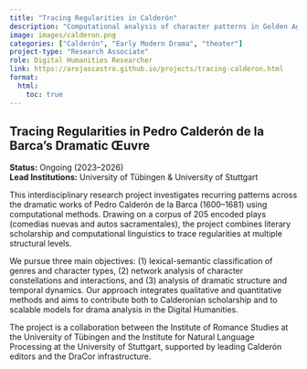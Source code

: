 ```yaml
---
title: "Tracing Regularities in Calderón"
description: "Computational analysis of character patterns in Golden Age Spanish drama."
image: images/calderon.png
categories: ["Calderón", "Early Modern Drama", "theater"]
project-type: "Research Associate"
role: Digital Humanities Researcher 
link: https://arojascastro.github.io/projects/tracing-calderon.html
format:
  html:
    toc: true
---
```


## Tracing Regularities in Pedro Calderón de la Barca’s Dramatic Œuvre

**Status:** Ongoing (2023–2026)  
**Lead Institutions:** University of Tübingen & University of Stuttgart

This interdisciplinary research project investigates recurring patterns across the dramatic works of Pedro Calderón de la Barca (1600–1681) using computational methods. Drawing on a corpus of 205 encoded plays (comedias nuevas and autos sacramentales), the project combines literary scholarship and computational linguistics to trace regularities at multiple structural levels.

We pursue three main objectives: (1) lexical-semantic classification of genres and character types, (2) network analysis of character constellations and interactions, and (3) analysis of dramatic structure and temporal dynamics. Our approach integrates qualitative and quantitative methods and aims to contribute both to Calderonian scholarship and to scalable models for drama analysis in the Digital Humanities.

The project is a collaboration between the Institute of Romance Studies at the University of Tübingen and the Institute for Natural Language Processing at the University of Stuttgart, supported by leading Calderón editors and the DraCor infrastructure.
